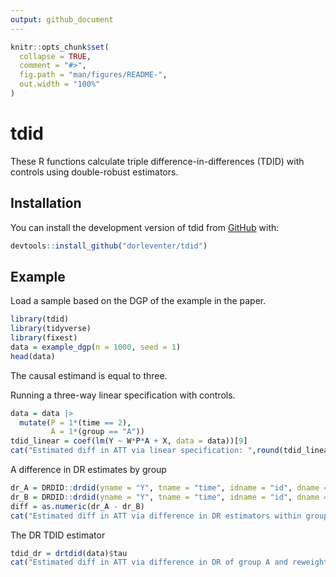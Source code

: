 ```yaml
---
output: github_document
---
```


<!-- README.md is generated from README.Rmd. Please edit that file -->

```r
knitr::opts_chunk$set(
  collapse = TRUE,
  comment = "#>",
  fig.path = "man/figures/README-",
  out.width = "100%"
)
```

# tdid

<!-- badges: start -->
<!-- badges: end -->

These R functions calculate triple difference-in-differences (TDID) with controls using double-robust estimators. 

## Installation

You can install the development version of tdid from [GitHub](https://github.com/) with:

``` r
devtools::install_github("dorleventer/tdid")
```

## Example

Load a sample based on the DGP of the example in the paper. 

```r
library(tdid)
library(tidyverse)
library(fixest)
data = example_dgp(n = 1000, seed = 1)
head(data)
```
The causal estimand is equal to three. 

Running a three-way linear specification with controls.
```r
data = data |>
  mutate(P = 1*(time == 2),
         A = 1*(group == "A"))
tdid_linear = coef(lm(Y ~ W*P*A + X, data = data))[9]
cat("Estimated diff in ATT via linear specification: ",round(tdid_linear,2))
```

A difference in DR estimates by group

```r
dr_A = DRDID::drdid(yname = "Y", tname = "time", idname = "id", dname = "W", xformla = ~X, data = data |> filter(group == "A"))$ATT
dr_B = DRDID::drdid(yname = "Y", tname = "time", idname = "id", dname = "W", xformla = ~X, data = data |> filter(group == "B"))$ATT
diff = as.numeric(dr_A - dr_B)
cat("Estimated diff in ATT via difference in DR estimators within groups: ",round(diff,2))
```

The DR TDID estimator

```r
tdid_dr = drtdid(data)$tau
cat("Estimated diff in ATT via difference in DR of group A and reweighted DR of group B: ",round(tdid_dr,2))
```


